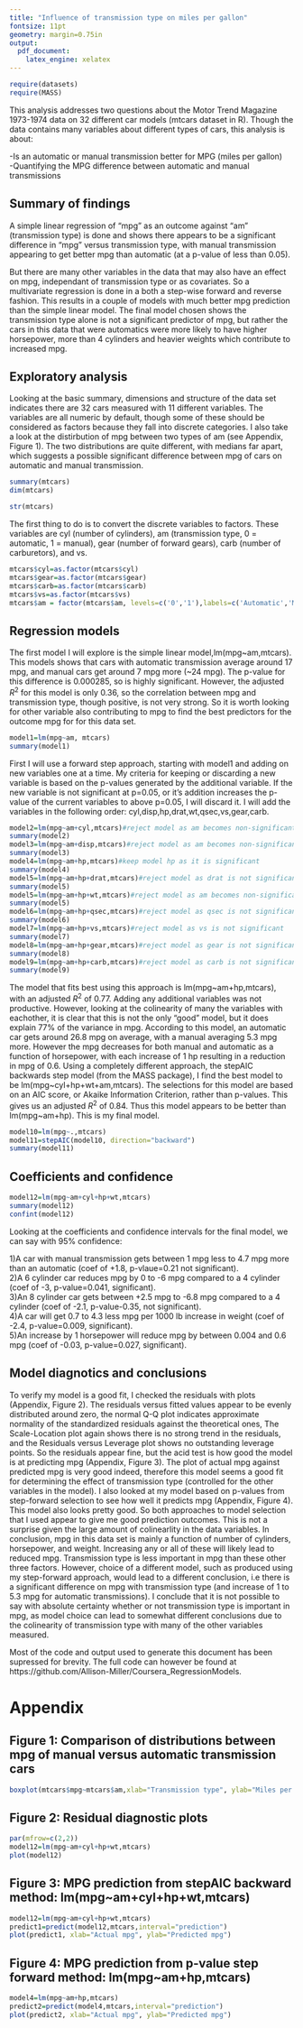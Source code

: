 ```yaml
---
title: "Influence of transmission type on miles per gallon"
fontsize: 11pt
geometry: margin=0.75in
output:
  pdf_document:
    latex_engine: xelatex
---
```

```r
require(datasets)
require(MASS)
```


This analysis addresses two questions about the Motor Trend Magazine 1973-1974 data on 32 different car models (mtcars dataset in R). Though the data contains many variables about different types of cars, this analysis is about:

-Is an automatic or manual transmission better for MPG (miles per gallon)  
-Quantifying the MPG difference between automatic and manual transmissions  

## Summary of findings

A simple linear regression of "mpg" as an outcome against "am" (transmission type) is done and shows there appears to be a significant difference in "mpg" versus transmission type, with manual transmission appearing to get better mpg than automatic (at a p-value of less than 0.05).  

But there are many other variables in the data that may also have an effect on mpg, independant of transmission type or as covariates.  So a multivariate regression is done in a both a step-wise forward and reverse fashion. This results in a couple of models with much better mpg prediction than the simple linear model.  The final model chosen shows the transmission type alone is not a significant predictor of mpg, but rather the cars in this data that were automatics were more likely to have higher horsepower, more than 4 cylinders and heavier weights which contribute to increased mpg. 

## Exploratory analysis

Looking at the basic summary, dimensions and structure of the data set indicates there are 32 cars measured with 11 different variables.  The variables are all numeric by default, though some of these should be considered as factors because they fall into discrete categories.  I also take a look at the distirbution of mpg between two types of am (see Appendix, Figure 1). The two distributions are quite different, with medians far apart, which suggests a possible significant difference
between mpg of cars on automatic and manual transmission.


```r
summary(mtcars)
dim(mtcars)

```
```r
str(mtcars)
```
The first thing to do is to convert the discrete variables to factors.  These variables are cyl (number of cylinders), am (transmission type, 0 = automatic, 1 = manual), gear (number of forward gears), carb (number of carburetors), and vs.  

```r
mtcars$cyl=as.factor(mtcars$cyl)
mtcars$gear=as.factor(mtcars$gear)
mtcars$carb=as.factor(mtcars$carb)
mtcars$vs=as.factor(mtcars$vs)
mtcars$am = factor(mtcars$am, levels=c('0','1'),labels=c('Automatic','Manual'))
```


## Regression models

The first model I will explore is the simple linear model,lm(mpg~am,mtcars).  This models shows that  cars with automatic transmission average around 17 mpg, and manual cars get around 7 mpg more (~24 mpg). The p-value for this difference is 0.000285, so is highly significant. However, the adjusted $R^2$ for this model is only 0.36, so the correlation between mpg and transmission type, though positive, is not very strong.  So it is worth looking for other variable also contributing to mpg to find the best predictors for the outcome mpg for for this data set.

```r
model1=lm(mpg~am, mtcars)
summary(model1)

```

First I will use a forward step approach, starting with model1 and adding on new variables one at a time. My criteria for keeping or discarding a new variable is based on the p-values generated by the additional variable.  If the new variable is not significant at p=0.05, or it's addition increases the p-value of the current variables to above p=0.05, I will discard it.  I will add the variables in the following order: cyl,disp,hp,drat,wt,qsec,vs,gear,carb.
```r
model2=lm(mpg~am+cyl,mtcars)#reject model as am becomes non-significant
summary(model2)
model3=lm(mpg~am+disp,mtcars)#reject model as am becomes non-significant
summary(model3)
model4=lm(mpg~am+hp,mtcars)#keep model hp as it is significant
summary(model4)
model5=lm(mpg~am+hp+drat,mtcars)#reject model as drat is not significant
summary(model5)
model5=lm(mpg~am+hp+wt,mtcars)#reject model as am becomes non-significant
summary(model5)
model6=lm(mpg~am+hp+qsec,mtcars)#reject model as qsec is not significant
summary(model6)
model7=lm(mpg~am+hp+vs,mtcars)#reject model as vs is not significant
summary(model7)
model8=lm(mpg~am+hp+gear,mtcars)#reject model as gear is not significant
summary(model8)
model9=lm(mpg~am+hp+carb,mtcars)#reject model as carb is not significant
summary(model9)
```

The model that fits best using this approach is lm(mpg~am+hp,mtcars), with an adjusted $R^2$ of 0.77.  Adding any additional variables was not productive.  However, looking at the colinearity of many the variables with eachother, it is clear that this is not the only "good" model, but it does explain 77% of the variance in mpg. According to this model, an automatic car gets around 26.8 mpg on average, with a manual averaging 5.3 mpg more.  However the mpg decreases for both manual and automatic as a function of horsepower, with each increase of 1 hp resulting in a reduction in mpg of 0.6.  Using a completely different approach, the stepAIC backwards step model (from the MASS package), I find the best model to be lm(mpg~cyl+hp+wt+am,mtcars). The selections for this model are based on an AIC score, or Akaike Information Criterion, rather than p-values. This gives us an adjusted $R^2$ of 0.84.  Thus this model appears to be better than lm(mpg~am+hp). This is my final model.
```r
model10=lm(mpg~.,mtcars)
model11=stepAIC(model10, direction="backward")
summary(model11)
```

## Coefficients and confidence 
```r
model12=lm(mpg~am+cyl+hp+wt,mtcars)
summary(model12)
confint(model12)
```
Looking at the coefficients and confidence intervals for the final model, we can say with 95% confidence:

1)A car with manual transmission gets between 1 mpg less to 4.7 mpg more than an automatic (coef of +1.8, p-vlaue=0.21 not significant).  
2)A 6 cylinder car reduces mpg by 0 to -6 mpg compared to a 4 cylinder (coef of -3, p-value=0.041, significant).   
3)An 8 cylinder car gets between +2.5 mpg  to -6.8 mpg compared to a 4 cylinder (coef of -2.1, p-value-0.35, not significant).  
4)A car will get 0.7 to 4.3 less mpg per 1000 lb increase in weight (coef of -2.4, p-value=0.009, significant).  
5)An increase by 1 horsepower will reduce mpg by between 0.004 and 0.6 mpg (coef of -0.03, p-value=0.027, significant).  

## Model diagnotics and conclusions

To verify my model is a good fit, I checked the residuals with plots (Appendix, Figure 2). The residuals versus fitted values appear to be evenly distributed around zero, the normal Q-Q plot indicates approximate normality of the standardized residuals against the theoretical ones, The Scale-Location plot again shows there is no strong trend in the residuals, and the Residuals versus Leverage plot shows no outstanding leverage points. So the residuals appear fine, but the acid test is how good the model is at predicting mpg (Appendix, Figure 3).  The plot of actual mpg against predicted mpg is very good indeed, therefore this model seems a good fit for determining the effect of transmission type (controlled for the other variables in the model).  I also looked at my model based on p-values from step-forward selection to see how well it predicts mpg (Appendix, Figure 4).  This model also looks pretty good.  So both approaches to model selection that I used appear to give me good prediction outcomes.  This is not a surprise given the large amount of colinearlity in the data variables.  In conclusion, mpg in this data set is mainly a function of number of cylinders, horsepower, and weight.  Increasing any or all of these will likely lead to reduced mpg.  Transmission type is less important in mpg than these other three factors.  However, choice of a different model, such as produced using my step-forward approach, would lead to a different conclusion, i.e there is a significant difference on mpg with transmission type (and increase of 1 to 5.3 mpg for automatic transmissions).  I conclude that it is not possible to say with absolute certainty whether or not transmission type is important in mpg, as model choice can lead to somewhat different conclusions due to the colinearity of transmission type with many of the other variables measured. 

Most of the code and output used to generate this document has been supressed for brevity.  The full code can however be found at https://github.com/Allison-Miller/Coursera_RegressionModels.


# Appendix

## Figure 1: Comparison of distributions between mpg of manual versus automatic transmission cars

```r
boxplot(mtcars$mpg~mtcars$am,xlab="Transmission type", ylab="Miles per gallon")
```

## Figure 2: Residual diagnostic plots
```r
par(mfrow=c(2,2))
model12=lm(mpg~am+cyl+hp+wt,mtcars)
plot(model12)
```

## Figure 3: MPG prediction from stepAIC backward method: lm(mpg~am+cyl+hp+wt,mtcars)
```r
model12=lm(mpg~am+cyl+hp+wt,mtcars)
predict1=predict(model12,mtcars,interval="prediction")
plot(predict1, xlab="Actual mpg", ylab="Predicted mpg")
```

## Figure 4: MPG prediction from p-value step forward method: lm(mpg~am+hp,mtcars)
```r
model4=lm(mpg~am+hp,mtcars)
predict2=predict(model4,mtcars,interval="prediction")
plot(predict2, xlab="Actual mpg", ylab="Predicted mpg")
```

